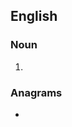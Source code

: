 ==English==

===Noun===
{{head|en|noun form}}

# {{plural of|en|heritour}}

===Anagrams===
* {{anagrams|en|a=ehiorrstu|Routhiers}}
